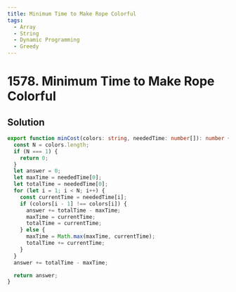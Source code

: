```yaml
---
title: Minimum Time to Make Rope Colorful
tags:
  - Array
  - String
  - Dynamic Programming
  - Greedy
---
```


# 1578. Minimum Time to Make Rope Colorful

<Badges>
  <LevelBadge level="medium" />
  <TopicBadge name="Array" slug="array" />
  <TopicBadge name="String" slug="string" />
  <TopicBadge name="Dynamic Programming" slug="dynamic-programming" />
  <TopicBadge name="Greedy" slug="greedy" />
</Badges>

## Solution

```typescript filename="solution.ts" copy
export function minCost(colors: string, neededTime: number[]): number {
  const N = colors.length;
  if (N === 1) {
    return 0;
  }
  let answer = 0;
  let maxTime = neededTime[0];
  let totalTime = neededTime[0];
  for (let i = 1; i < N; i++) {
    const currentTime = neededTime[i];
    if (colors[i - 1] !== colors[i]) {
      answer += totalTime - maxTime;
      maxTime = currentTime;
      totalTime = currentTime;
    } else {
      maxTime = Math.max(maxTime, currentTime);
      totalTime += currentTime;
    }
  }
  answer += totalTime - maxTime;

  return answer;
}
```

<ProblemLink
  codingSite="leetcode"
  href="https://leetcode.com/problems/minimum-time-to-make-rope-colorful/"
  title="Minimum Time to Make Rope Colorful"
/>

